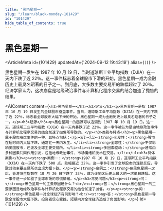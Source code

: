 ```yaml
---
title: "黑色星期一"
slug: "/learn/black-monday-101429"
id: "101429"
hide_table_of_contents: true
---
```



# 黑色星期一

<ArticleMeta id={101429} updatedAt={'2024-09-12 19:43:19'} alias={`[]`} />
<div className='border-solid border-b border-t-0 my-4 border-[var(--ifm-color-gray-300)]' />

黑色星期一发生在 1987 年 10 月 19 日，当时道琼斯工业平均指数（DJIA）在一天内下跌了近 22％。这一事件标志着全球股市下滑的开始，黑色星期一成为金融历史上最臭名昭著的日子之一。到月底，大多数主要交易所的跌幅超过了 20％。经济学家认为，这次崩盘是地缘政治事件与计算机化程序交易的结合加速了抛售的结果。

<AIContent content={`<h2>黑色星期一</h2><h3>定义</h3><p>黑色星期一是指 1987 年 10 月 19 日发生的全球股市崩盘事件。当日，道琼斯工业平均指数（DJIA）在一天内下跌了近 22％，标志着全球股市大幅下滑的开始。黑色星期一成为金融历史上最臭名昭著的日子之一。</p><h3>起源</h3><p>黑色星期一的起源可以追溯到 1987 年 10 月 19 日。这一天，道琼斯工业平均指数（DJIA）在一天内暴跌了近 22％。这一事件被认为是由地缘政治事件与计算机化程序交易的结合加速了抛售所导致的。</p><h3>类别与特点</h3><p>黑色星期一属于股市崩盘事件的一种，其特点包括：</p><ul><li><strong>突发性：</strong>股市在短时间内大幅下跌，通常在一天内发生。</li><li><strong>全球性：</strong>不仅影响美国股市，还波及全球主要交易所。</li><li><strong>多因素驱动：</strong>通常由多种因素共同作用引发，包括地缘政治事件、市场情绪和技术性交易。</li></ul><h3>具体案例</h3><p><strong>案例一：</strong>1987 年 10 月 19 日，道琼斯工业平均指数（DJIA）在一天内下跌了 508 点，跌幅接近 22％。这一事件引发了全球股市的连锁反应，导致其他主要交易所也出现大幅下跌。</p><p><strong>案例二：</strong>在黑色星期一之后，香港恒生指数在 10 月 26 日下跌了 33％，成为该地区历史上最大的一次单日跌幅。这一事件进一步加剧了全球市场的恐慌情绪。</p><h3>常见问题</h3><p><strong>问：</strong>黑色星期一的主要原因是什么？<br/><strong>答：</strong>黑色星期一的主要原因是地缘政治事件与计算机化程序交易的结合加速了抛售。</p><p><strong>问：</strong>黑色星期一对全球经济有何影响？<br/><strong>答：</strong>黑色星期一导致全球股市大幅下跌，投资者信心受挫，短期内对全球经济造成了负面影响。</p>`} id={101429} />
